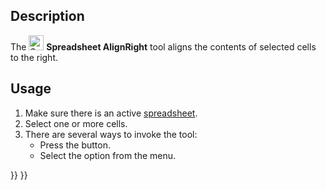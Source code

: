 <languages/>
<translate>

<!--T:6-->
{{Docnav
|[[Spreadsheet_AlignCenter|AlignCenter]]
|[[Spreadsheet_AlignTop|AlignTop]]
|[[Spreadsheet_Workbench|Spreadsheet]]
|IconL=Spreadsheet_AlignCenter.svg
|IconR=Spreadsheet_AlignTop.svg
|IconC=Workbench_Spreadsheet.svg
}}

<!--T:1-->
{{GuiCommand
|Name=Spreadsheet AlignRight
|MenuLocation=Spreadsheet → Alignment → Align Right
|Workbenches=[[Spreadsheet_Workbench|Spreadsheet]]
|Version=0.17
}}

==Description== <!--T:2-->

<!--T:3-->
The [[File:Spreadsheet_AlignRight.svg|24px]] '''Spreadsheet AlignRight''' tool aligns the contents of selected cells to the right.

==Usage== <!--T:4-->

<!--T:5-->
# Make sure there is an active [[Spreadsheet_CreateSheet|spreadsheet]].
# Select one or more cells.
# There are several ways to invoke the tool:
#* Press the {{Button|[[File:Spreadsheet_AlignRight.svg|16px]] [[Spreadsheet_AlignRight|Align Right]]}} button.
#* Select the {{MenuCommand|Spreadsheet → Alignment → [[File:Spreadsheet_AlignRight.svg|16px]] Align Right}} option from the menu.


<!--T:7-->
{{Docnav
|[[Spreadsheet_AlignCenter|AlignCenter]]
|[[Spreadsheet_AlignTop|AlignTop]]
|[[Spreadsheet_Workbench|Spreadsheet]]
|IconL=Spreadsheet_AlignCenter.svg
|IconR=Spreadsheet_AlignTop.svg
|IconC=Workbench_Spreadsheet.svg
}}

</translate>
{{Spreadsheet_Tools_navi{{#translation:}}}}
{{Userdocnavi{{#translation:}}}}